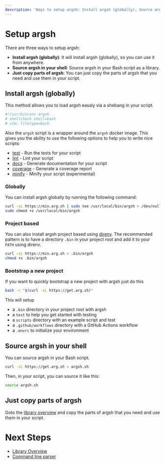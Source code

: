 ```yaml
---
description: 'Ways to setup argsh: Install argsh (globally), Source argsh in your shell, Just copy parts of argsh'
---
```


# Setup argsh

There are three ways to setup argsh:
- **Install argsh (globally)**: It will install argsh (globally), so you can use it from anywhere.
- **Source argsh in your shell**: Source argsh in your Bash script as a library.
- **Just copy parts of argsh**: You can just copy the parts of argsh that you need and use them in your script.

## Install argsh (globally)

This method allows you to load argsh easaly via a shebang in your script.

```bash
#!/usr/bin/env argsh
# shellcheck shell=bash
# vim: filetype=bash
```

Also the `argsh` script is a wrapper around the `argsh` docker image. 
This gives you the ability to use the following options to help you to write nice scripts:

- [test](./development/fundamentals/test) - Run the tests for your script
- [lint](./development/fundamentals/lint) - Lint your script
- [docs](./development/fundamentals/docs) - Generate documentation for your script
- [coverage](./development/fundamentals/coverage) - Generate a coverage report
- [minify](./development/fundamentals/minify) - Minify your script (experimental)

### Globally

You can install argsh globally by running the following command:

```bash
curl -sL https://min.arg.sh | sudo tee /usr/local/bin/argsh > /dev/null
sudo chmod +x /usr/local/bin/argsh
```

### Project based

You can also install argsh project based using [direnv](https://direnv.net/).
The recommended pattern is to have a directory `.bin` in your project root and add it to your `PATH` using direnv.

```bash
curl -sL https://min.arg.sh > .bin/argsh
chmod +x .bin/argsh
```

### Bootstrap a new project

If you want to quickly bootstrap a new project with argsh just do this

```bash
bash -c "$(curl -sL https://get.arg.sh)"
```

This will setup

- a `.bin` directory in your project root with argsh
- a `test` to help you get started with testing
- a `scripts` directory with an example script and test
- a `.github/workflows` directory with a GitHub Actions workflow
- a `.envrc` to initialize your environment

## Source argsh in your shell

You can source argsh in your Bash script.

```bash
curl -sL https://get.arg.sh > argsh.sh
```

Then, in your script, you can source it like this:

```bash
source argsh.sh
```

## Just copy parts of argsh

Goto the [library overview](./libraries/overview) and copy the parts of argsh that you need and use them in your script.

# Next Steps

- [Library Overview](./libraries/overview)
- [Command line parser](./development/fundamentals/command-line-parser)